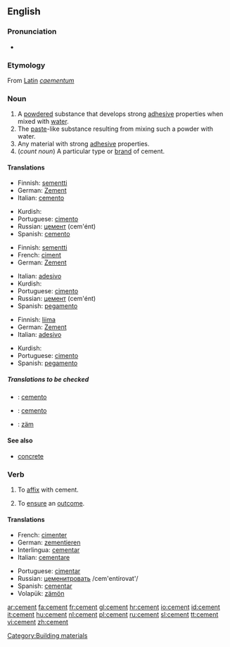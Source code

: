 ==English==

===Pronunciation===
*{{audio|en-us-cement.ogg|Audio (US)}}
===Etymology===
From [[Latin]] ''[[caementum]]''
===Noun===
{{wikipedia}}
{{en-noun}}

# A [[powdered]] substance that develops strong [[adhesive]] properties when mixed with [[water]].
# The [[paste]]-like substance resulting from mixing such a powder with water.
# Any material with strong [[adhesive]] properties.
# (''count noun'') A particular type or [[brand]] of cement.

====Translations====
{{trans-top|A powdered substance}}
*Finnish: [[sementti]]
*German: [[Zement]] {{m}}
*Italian: [[cemento]] {{m}}
{{trans-mid}}
*Kurdish: {{KUchar|[[چه‌مه‌نتۆ]]}}
*Portuguese: [[cimento]] {{m}}
*Russian: [[цемент]] (cem'ént) {{m}}
*Spanish: [[cemento]] {{m}}
{{trans-bottom}}

{{trans-top|The paste-like substance}}
*Finnish: [[sementti]]
*French: [[ciment]] {{m}}
*German: [[Zement]] {{m}}
{{trans-mid}}
*Italian: [[adesivo]]
*Kurdish: {{KUchar|[[چه‌مه‌نتۆ]]}}
*Portuguese: [[cimento]] {{m}}
*Russian: [[цемент]] (cem'ént) {{m}}
*Spanish: [[pegamento]]
{{trans-bottom}}

{{trans-top|Any material with strong adhesive properties}}
*Finnish: [[liima]]
*German: [[Zement]] {{m}}
*Italian: [[adesivo]]
{{trans-mid}}
*Kurdish: {{KUchar|[[چه‌مه‌نتۆ]]}}
*Portuguese: [[cimento]] {{m}}
*Spanish: [[pegamento]]
{{trans-bottom}}

{{trans-top|A particular type or brand of cement}}
{{trans-mid}}
{{trans-bottom}}

=====Translations to be checked=====
{{checktrans}}

*{{ttbc|Interlingua}}: [[cemento]]
*{{ttbc|Ido}}: [[cemento]]
*{{ttbc|Volapük}}: [[zäm]]

====See also====
*[[concrete]]

===Verb===
{{en-verb}}

# To [[affix]] with cement.
# {{figuratively}} To [[ensure]] an [[outcome]].

====Translations====
{{top}}
*French: [[cimenter]]
*German: [[zementieren]]
*Interlingua: [[cementar]]
*Italian: [[cementare]]
{{mid}}
*Portuguese: [[cimentar]]
*Russian: [[цеменитровать]] /cem'entírovat'/
*Spanish: [[cementar]]
*Volapük: [[zämön]]
{{bottom}}

[[Category:Building materials]]

[[ar:cement]]
[[fa:cement]]
[[fr:cement]]
[[gl:cement]]
[[hr:cement]]
[[io:cement]]
[[id:cement]]
[[it:cement]]
[[hu:cement]]
[[nl:cement]]
[[pl:cement]]
[[ru:cement]]
[[sl:cement]]
[[tt:cement]]
[[vi:cement]]
[[zh:cement]]